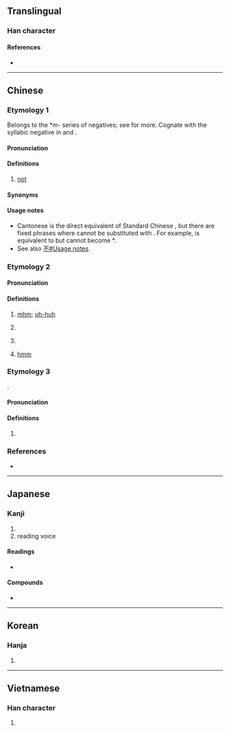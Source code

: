 {{character info}}
==Translingual==

===Han character===
{{Han char|rn=30|rad=口|as=07|sn=10|four=61061|canj=RMMR,XRMMR|ids=⿰口吾}}

====References====
* {{Han ref|kx=0193.051|dkj=03741|dj=0413.110|hdz=10627.020|uh=5514|ud=21780|bh=ADF8|bd=44536}}

----

==Chinese==
{{zh-forms}}

===Etymology 1===
Belongs to the *''m-'' series of negatives; see {{och-l|無|no}} for more. Cognate with the syllabic negative {{zh-l|*毋|tr=m̄, m̀}} in {{cog|nan-hok|-}} and {{cog|hak|-}}.

====Pronunciation====
{{zh-pron
|c=m4,ng4
|c-t=m3
|c_note=ng4 - hypercorrection
|h=pfs=m̀;gd=m2
|mn-t=m6
|cat=adv
}}

====Definitions====
{{zh-hanzi}}

# {{lb|zh|Cantonese|Teochew|Hakka}} [[not]] {{gloss|negator}}
#: {{zh-x|唔好意思，我 '''唔''' 記得。|Sorry, I do'''n't''' remember.|C-GZ}}
#: {{zh-x|你 知 唔 知道 游水池 喺 邊度{dou6} 呀？|Do you know where the swimming pool is?|C-GZ}}

====Synonyms====
{{zh-dial|不}}

====Usage notes====
* Cantonese {{lang|zh|唔}} is the direct equivalent of Standard Chinese {{zh-l|不}}, but there are fixed phrases where {{lang|zh|不}} cannot be substituted with {{lang|zh|唔}}. For example, {{zh-l|不可以}} is equivalent to {{zh-l|唔可以|tr=m4 ho2 ji5}} but {{zh-l|不如}} cannot become *{{lang|zh|唔如}}.
* See also [[不#Usage notes]].

===Etymology 2===

====Pronunciation====
{{zh-pron
|m=ńg,ń,wú
|c=m4
|cat=intj
}}

====Definitions====
{{zh-hanzi}}

# {{n-g|Used to express agreement or permission:}} [[mhm]]; [[uh-huh]]
#: {{zh-x|「噉樣{joeng6-2} 得 唔 得 呀？」「'''唔'''。」|"Is this OK?" "'''Uh-huh'''."|C}}
# {{n-g|Used to express surprise.}}
# {{zh-alt-form|嗯|dot=:}} {{n-g|Used to express doubt.}}
# {{lb|zh|Cantonese}} {{n-g|Used to express hesitation or thinking:}} [[hmm]]
#: {{zh-x|唔……不如 去 嗰 間 餐廳 吖！|'''Hmm'''... let's go to that restaurant!|C}}

===Etymology 3===
{{onomatopoeic|zh}}.

====Pronunciation====
{{zh-pron
|m=wú
|c=ng4
|cat=
}}

====Definitions====
{{zh-hanzi}}

# {{zh-only|咿唔|sound of recitation}}

===References===
* {{R:twedu|A00591}}

----

==Japanese==

===Kanji===
{{ja-kanji|grade=|rs=口07}}

#
#reading voice

====Readings====
* {{ja-readings
|goon=ぐ
|kanon=ご
|kun=
}}

====Compounds====
* {{ja-r|咿唔|いご}}

----

==Korean==

===Hanja===
{{ko-hanja|hangeul=오}}

# {{rfdef|ko|sort=口07}}

----

==Vietnamese==

===Han character===
{{vi-readings|reading=ngô|rs=口07}}

# {{rfdef|vi|sort=口07}}